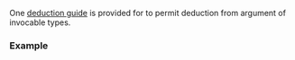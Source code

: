 {{title|deduction guides for {{tt|std::stop_callback}}}}
{{cpp/thread/stop_callback/navbar}}
{{dcl begin}}
{{dcl header|stop_token}}
{{dcl|since=c++20|
template&lt; class Callback &gt;
stop_callback( std::stop_token, Callback ) -&gt; stop_callback&lt;Callback&gt;;
}}
{{dcl end}}

One [[cpp/language/class template argument deduction|deduction guide]] is provided for {{lc|std::stop_callback}} to permit deduction from argument of invocable types.

===Example===
{{example}}

{{langlinks|es|ja|ru|zh}}
